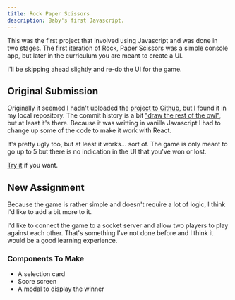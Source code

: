 ```yaml
---
title: Rock Paper Scissors
description: Baby's first Javascript.
---
```


This was the first project that involved using Javascript and was done in two stages. The first iteration of Rock, Paper Scissors was a simple console app, but
later in the curriculum you are meant to create a UI.

I'll be skipping ahead slightly and re-do the UI for the game.


## Original Submission

Originally it seemed I hadn't uploaded the [project to Github](https://github.com/SQUASHD/rock-paper-scissors), but I found it in my local repository.
The commit history is a bit ["draw the rest of the owl"](https://www.valueresearchonline.com/content-assets/images/49359_20210524-vr-premium-graphic-1_1__w660__.jpg), but at least it's there.
Because it was writting in vanilla Javascript I had to change up some of the code to make it work with React.

It's pretty ugly too, but at least it works... sort of. The game is only meant to go up to 5 but there is no indication in the UI that you've won or lost.

[Try it](/projects/old/rock-paper-scissors) if you want.


## New Assignment

Because the game is rather simple and doesn't require a lot of logic, I think I'd like to add a bit more to it.

I'd like to connect the game to a socket server and allow two players to play against each other. That's something I've not done before and I think it would be a good learning experience.


### Components To Make

- A selection card
- Score screen
- A modal to display the winner

